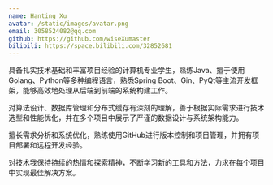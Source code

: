 ```yaml
---
name: Hanting Xu
avatar: /static/images/avatar.png
email: 3058524082@qq.com
github: https://github.com/wiseXumaster
bilibili: https://space.bilibili.com/32852681
---
```


具备扎实技术基础和丰富项目经验的计算机专业学生，熟练Java、擅于使用Golang、Python等多种编程语言，熟悉Spring Boot、Gin、PyQt等主流开发框架，能够高效地处理从后端到前端的系统构建工作。

对算法设计、数据库管理和分布式缓存有深刻的理解，善于根据实际需求进行技术选型和性能优化，并在多个项目中展示了严谨的数据设计与系统架构能力。

擅长需求分析和系统优化，熟练使用GitHub进行版本控制和项目管理，并拥有项目部署和远程开发经验。

对技术我保持持续的热情和探索精神，不断学习新的工具和方法，力求在每个项目中实现最佳解决方案。
